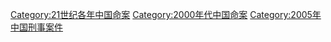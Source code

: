 [[Category:21世纪各年中国命案|Category:21世纪各年中国命案]]
[[Category:2000年代中国命案|Category:2000年代中国命案]]
[[Category:2005年中国刑事案件|Category:2005年中国刑事案件]]